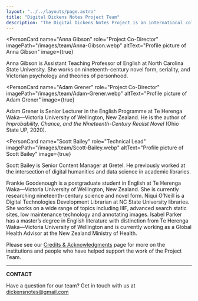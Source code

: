 ```yaml
---
layout: "../../layouts/page.astro"
title: "Digital Dickens Notes Project Team"
description: "The Digital Dickens Notes Project is an international collaboration between scholars and technicians based in the United States and New Zealand."
---
```



<PersonCard
  name="Anna Gibson"
  role="Project Co-Director"
  imagePath="/images/team/Anna-Gibson.webp"
  altText="Profile picture of Anna Gibson"
  image={true}
>
  Anna Gibson is Assistant Teaching Professor of English at North Carolina State
  University. She works on nineteenth-century novel form, seriality, and
  Victorian psychology and theories of personhood.
</PersonCard>

<PersonCard
  name="Adam Grener"
  role="Project Co-Director"
  imagePath="/images/team/Adam-Grener.webp"
  altText="Profile picture of Adam Grener"
  image={true}
>
  Adam Grener is Senior Lecturer in the English Programme at Te Herenga
  Waka—Victoria University of Wellington, New Zealand. He is the author of
  _Improbability, Chance, and the Nineteenth-Century Realist Novel_ (Ohio State
  UP, 2020).
</PersonCard>

<PersonCard
  name="Scott Bailey"
  role="Technical Lead"
  imagePath="/images/team/Scott-Bailey.webp"
  altText="Profile picture of Scott Bailey"
  image={true}
>
  Scott Bailey is Senior Content Manager at Gretel. He previously worked at the
  intersection of digital humanities and data science in academic libraries.
</PersonCard>

<PersonCard name="Frankie Goodenough" role="Contributing Editor" image={false}>
  Frankie Goodenough is a postgraduate student in English at Te Herenga
  Waka—Victoria University of Wellington, New Zealand. She is currently
  researching nineteenth-century science and novel form.
</PersonCard>

<PersonCard name="Niqui O'Neill" role="Technical Consultant" image={false}>
  Niqui O’Neill is a Digital Technologies Development Librarian at NC State
  University libraries. She works on a wide range of topics including IIIF,
  advanced search static sites, low maintenance technology and annotating
  images.
</PersonCard>

<PersonCard name="Isabel Parker" role="Contributor" image={false}>
  Isabel Parker has a master’s degree in English literature with distinction
  from Te Herenga Waka—Victoria University of Wellington and is currently
  working as a Global Health Advisor at the New Zealand Ministry of Health.
</PersonCard>

Please see our [Credits & Acknowledgments](/credits-and-acknowledgments/) page for more on the institutions and people who have helped support the work of the Project Team.

<hr />

**CONTACT**

Have a question for our team? Get in touch with us at dickensnotes@gmail.com
